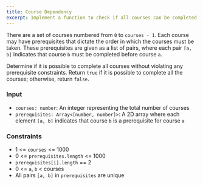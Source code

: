 ```yaml
---
title: Course Dependency
excerpt: Implement a function to check if all courses can be completed given prerequisites
---
```



There are a set of courses numbered from `0` to `courses - 1`. Each course may have prerequisites that dictate the order in which the courses must be taken. These prerequisites are given as a list of pairs, where each pair `[a, b]` indicates that course `b` must be completed before course `a`.

Determine if it is possible to complete all courses without violating any prerequisite constraints. Return `true` if it is possible to complete all the courses; otherwise, return `false`.

### Input

- `courses: number`: An integer representing the total number of courses
- `prerequisites: Array<[number, number]>`: A 2D array where each element `[a, b]` indicates that course `b` is a prerequisite for course `a`

<MDXTestExamples testCases={runTestCases} />

### Constraints

- 1 &lt;= `courses` &lt;= 1000
- 0 &lt;= `prerequisites.length` &lt;= 1000
- `prerequisites[i].length` == 2
- 0 &lt;= `a`, `b` &lt; courses
- All pairs `[a, b]` in `prerequisites` are unique
